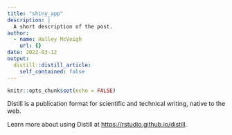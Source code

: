 ```yaml
---
title: "shiny_app"
description: |
  A short description of the post.
author:
  - name: Halley McVeigh
    url: {}
date: 2022-03-12
output:
  distill::distill_article:
    self_contained: false
---
```



```r
knitr::opts_chunk$set(echo = FALSE)
```

Distill is a publication format for scientific and technical writing, native to the web.

Learn more about using Distill at <https://rstudio.github.io/distill>.


